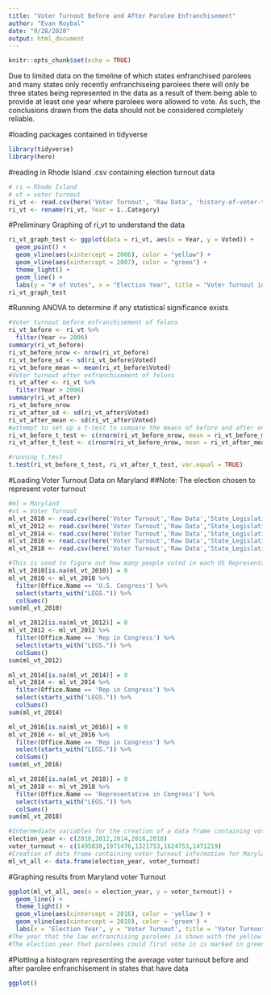 ---
title: "Voter Turnout Before and After Parolee Enfranchisement"
author: "Evan Roybal"
date: "9/28/2020"
output: html_document
---

```{r setup, include=FALSE}
knitr::opts_chunk$set(echo = TRUE)
```

Due to limited data on the timeline of which states enfranchised parolees and many states only recently enfranchiseing parolees there will only be three states being represented in the data as a result of them being able to provide at least one year where parolees were allowed to vote. As such, the conclusions drawn from the data should not be considered completely reliable.

#loading packages contained in tidyverse
```{r}
library(tidyverse)
library(here)
```

#reading in Rhode Island .csv containing election turnout data
```{r}
# ri = Rhode Island
# vt = voter turnout
ri_vt <- read.csv(here('Voter Turnout', 'Raw Data', 'history-of-voter-turnout.csv'))
ri_vt <- rename(ri_vt, Year = ï..Category)
```

#Preliminary Graphing of ri_vt to understand the data
```{r}
ri_vt_graph_test <- ggplot(data = ri_vt, aes(x = Year, y = Voted)) +
  geom_point() +
  geom_vline(aes(xintercept = 2006), color = "yellow") +
  geom_vline(aes(xintercept = 2007), color = "green") +
  theme_light() +
  geom_line() +
  labs(y = "# of Votes", x = "Election Year", title = "Voter Turnout in Rhode Island", subtitle = "Data from Rhode Island Department of State")
ri_vt_graph_test
```

#Running ANOVA to determine if any statistical significance exists
```{r}
#Voter turnout before enfranchisement of felons
ri_vt_before <- ri_vt %>%
  filter(Year <= 2006)
summary(ri_vt_before)
ri_vt_before_nrow <- nrow(ri_vt_before)
ri_vt_before_sd <- sd(ri_vt_before$Voted)
ri_vt_before_mean <- mean(ri_vt_before$Voted)
#Voter turnout after enfranchisement of felons
ri_vt_after <- ri_vt %>%
  filter(Year > 2006)
summary(ri_vt_after)
ri_vt_before_nrow
ri_vt_after_sd <- sd(ri_vt_after$Voted)
ri_vt_after_mean <- sd(ri_vt_after$Voted)
#attempt to set up a t-test to compare the means of before and after enfranchisement
ri_vt_before_t_test <- c(rnorm(ri_vt_before_nrow, mean = ri_vt_before_mean, sd = ri_vt_before_sd))
ri_vt_after_t_test <- c(rnorm(ri_vt_before_nrow, mean = ri_vt_after_mean, sd = ri_vt_after_sd))

#running t.test
t.test(ri_vt_before_t_test, ri_vt_after_t_test, var.equal = TRUE)
```

#Loading Voter Turnout Data on Maryland
##Note: The election chosen to represent voter turnout 
```{r}
#ml = Maryland
#vt = Voter Turnout
ml_vt_2010 <- read.csv(here('Voter Turnout','Raw Data','State_Legislative_Districts_2010_General.csv'))
ml_vt_2012 <- read.csv(here('Voter Turnout','Raw Data','State_Legislative_Districts_2012_General.csv'))
ml_vt_2014 <- read.csv(here('Voter Turnout','Raw Data','State_Legislative_Districts_2014_General.csv'))
ml_vt_2016 <- read.csv(here('Voter Turnout','Raw Data','State_Legislative_Districts_2016_General.csv'))
ml_vt_2018 <- read.csv(here('Voter Turnout','Raw Data','State_Legislative_Districts_2018_General.csv'))

#This is used to figure out how many people voted in each US Representative Election
ml_vt_2010[is.na(ml_vt_2010)] = 0
ml_vt_2010 <- ml_vt_2010 %>%
  filter(Office.Name == 'U.S. Congress') %>%
  select(starts_with("LEGS.")) %>%
  colSums()
sum(ml_vt_2010)

ml_vt_2012[is.na(ml_vt_2012)] = 0
ml_vt_2012 <- ml_vt_2012 %>%
  filter(Office.Name == 'Rep in Congress') %>%
  select(starts_with("LEGS.")) %>%
  colSums()
sum(ml_vt_2012)

ml_vt_2014[is.na(ml_vt_2014)] = 0
ml_vt_2014 <- ml_vt_2014 %>%
  filter(Office.Name == 'Rep in Congress') %>%
  select(starts_with("LEGS.")) %>%
  colSums()
sum(ml_vt_2014)

ml_vt_2016[is.na(ml_vt_2016)] = 0
ml_vt_2016 <- ml_vt_2016 %>%
  filter(Office.Name == 'Rep in Congress') %>%
  select(starts_with("LEGS.")) %>%
  colSums()
sum(ml_vt_2016)

ml_vt_2018[is.na(ml_vt_2018)] = 0
ml_vt_2018 <- ml_vt_2018 %>%
  filter(Office.Name == 'Representative in Congress') %>%
  select(starts_with("LEGS.")) %>%
  colSums()
sum(ml_vt_2018)

#Intermediate variables for the creation of a data frame containing voter turnout for Maryland
election_year <- c(2010,2012,2014,2016,2018)
voter_turnout <- c(1495038,1971476,1321753,1624753,1471219)
#Creation of data frame containing voter turnout information for Maryland
ml_vt_all <- data.frame(election_year, voter_turnout)

```

#Graphing results from Maryland voter Turnout
```{r}
ggplot(ml_vt_all, aes(x = election_year, y = voter_turnout)) +
  geom_line() +
  theme_light() +
  geom_vline(aes(xintercept = 2016), color = 'yellow') +
  geom_vline(aes(xintercept = 2018), color = 'green') +
  labs(x = 'Election Year', y = 'Voter Turnout', title = 'Voter Turnout Before and After Parolee Enfranchisement', subtitle = 'Data obtained from Maryland State Board of Elections')
#The year that the law enfranchising parolees is shown with the yellow vertical line
#The election year that parolees could first vote in is marked in green

```

#Plotting a histogram representing the average voter turnout before and after parolee enfranchisement in states that have data
```{r}
ggplot()
```

